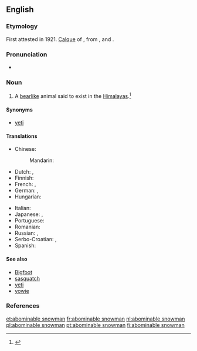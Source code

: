 ==English==

{{wikipedia}}

===Etymology===
First attested in 1921. [[calque|Calque]] of {{etyl|bo|en}} {{bo-l|མི་སྡུག་གངས་མི|no-l=y}}, from {{bo-l|མི་སྡུག|repulsive, unlovely, ugly, hideous}}, and {{bo-l|གངས་མི|snowman}}.

===Pronunciation===
* {{a|US}} {{IPA|/əˈbɑm.ə.nə.bl̩ ˈsnoʊ.mæn/|/əˈbɑm.nə.bl̩ ˈsnoʊ.mæn/}}

===Noun===
{{en-noun|head=[[abominable]] [[snowman]]|abominable snowmen}}

# {{context|cryptozoology|often|capitalized|lang=en}} A [[bearlike]] animal said to exist in the [[Himalayas]].<ref>{{R:MW3 1976|page=5}}</ref>

====Synonyms====
* [[yeti]]

====Translations====
{{trans-top|manlike or apelike animal said to exist in the Himalayas}}
* Chinese: 
*: Mandarin: {{t+|cmn|雪人|tr=xuěrén|sc=Hani}}
* Dutch: {{t|nl|verschrikkelijke sneeuwman|m}}, {{t+|nl|yeti|m}}
* Finnish: {{t+|fi|lumimies}}
* French: {{t+|fr|abominable homme des neiges|m}}, {{t+|fr|yéti|m}}
* German: {{t+|de|Yeti|m}}, {{t|de|Schneemensch|m}}
* Hungarian: {{t+|hu|jeti}}
{{trans-mid}}
* Italian: {{t|it|abominevole uomo delle nevi|m}}
* Japanese: {{t|ja|雪男|tr=ゆきおとこ, yukiotoko|sc=Jpan}}, {{t|ja|イエティ|tr=ieti|sc=Jpan}}
* Portuguese: {{t|pt|abominável homem das neves|m}}
* Romanian: {{t|ro|omul zăpezilor|m}}
* Russian: {{t+|ru|снежный человек|m|tr=snežnyj čelovék}}, {{t+|ru|йети|m|tr=jéti|sc=Cyrl}}
* Serbo-Croatian: {{t|sh|strašni snježni čovjek}}, {{t|sh|jeti|m}}
* Spanish: {{t|es|abominable hombre de las nieves|m}}
{{trans-bottom}}

====See also====
* [[Bigfoot]]
* [[sasquatch]]
* [[yeti]]
* [[yowie]]

===References===
<references/>

[[et:abominable snowman]]
[[fr:abominable snowman]]
[[nl:abominable snowman]]
[[pl:abominable snowman]]
[[pt:abominable snowman]]
[[fi:abominable snowman]]